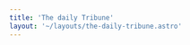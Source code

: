 ```yaml
---
title: 'The daily Tribune'
layout: '~/layouts/the-daily-tribune.astro'
---
```




<NewsCard 
    title="Are the Oceanists in the pockets of the fishing industry?"
    image={oceanistImg.src}
    description="The Oceanists, a political party in Elvfjord known for defending the local fishing industry and opposing a proposed hydroelectric plant, face scrutiny as residents question whether their stance truly supports the community or simply protects the interests of wealthy figures in the fishing industry."
    date="May 5th 2023"
    author="Lene Smith"
    link="are-the-oceanists-in-the-pockets-of-the-fishing-industry"
/>


<NewsCard 
    title="Who really is the leader of the Naturalists?"
    image={naturalistImg.src}
    description="In Elvfjord’s election season, Lina Berge, a young and passionate leader of the Naturists party, has sparked attention with her strong stance on environmental preservation, opposing a proposed hydroelectric plant."
    date="August 2nd 2024"
    author="Leonore Carlsson"
    link="who-really-is-the-leader-of-the-Naturalists"
/>
